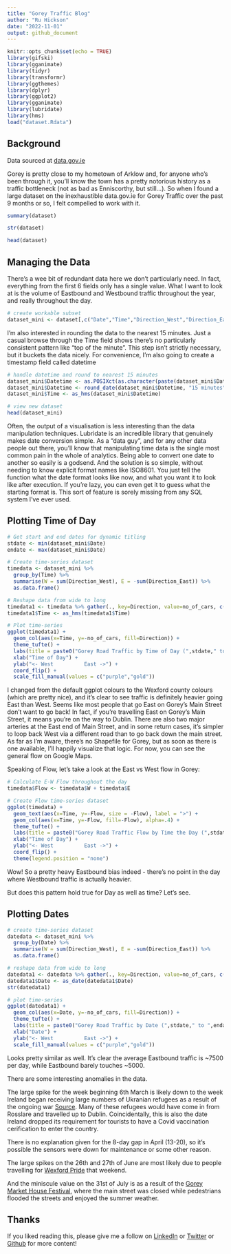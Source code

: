 ```yaml
---
title: "Gorey Traffic Blog"
author: "Ru Hickson"
date: "2022-11-01"
output: github_document
---
```


```r
knitr::opts_chunk$set(echo = TRUE)
library(gifski)
library(gganimate)
library(tidyr)
library(transformr)
library(ggthemes)
library(dplyr)
library(ggplot2)
library(gganimate)
library(lubridate)
library(hms)
load("dataset.Rdata")
```

## Background

Data sourced at [data.gov.ie](https://data.gov.ie/dataset/gorey-traffic-data)

Gorey is pretty close to my hometown of Arklow and, for anyone who's been through it, you'll know the town has a pretty notorious history as a traffic bottleneck (not as bad as Enniscorthy, but still...). So when I found a large dataset on the inexhaustible data.gov.ie for Gorey Traffic over the past 9 months or so, I felt compelled to work with it.

```r
summary(dataset)

str(dataset)

head(dataset)
```

## Managing the Data

There's a wee bit of redundant data here we don't particularly need. In fact, everything from the first 6 fields only has a single value. What I want to look at is the volume of Eastbound and Westbound traffic throughout the year, and really throughout the day.

```r
# create workable subset
dataset_mini <- dataset[,c("Date","Time","Direction_West","Direction_East")]

```

I'm also interested in rounding the data to the nearest 15 minutes. Just a casual browse through the Time field shows there's no particularly consistent pattern like "top of the minute". This step isn't strictly necessary, but it buckets the data nicely. For convenience, I'm also going to create a timestamp field called datetime 

```r

# handle datetime and round to nearest 15 minutes
dataset_mini$Datetime <- as.POSIXct(as.character(paste(dataset_mini$Date, dataset_mini$Time)))
dataset_mini$Datetime <- round_date(dataset_mini$Datetime, "15 minutes")
dataset_mini$Time <- as_hms(dataset_mini$Datetime)

# view new dataset
head(dataset_mini)
```

Often, the output of a visualisation is less interesting than the data manipulation techniques. Lubridate is an incredible library that genuinely makes date conversion simple. As a "data guy", and for any other data people out there, you'll know that manipulating time data is the single most common pain in the whole of analytics. Being able to convert one date to another so easily is a godsend. And the solution is so simple, without needing to know explicit format names like ISO8601. You just tell the function what the date format looks like now, and what you want it to look like after execution. If you're lazy, you can even get it to guess what the starting format is. This sort of feature is sorely missing from any SQL system I've ever used.

## Plotting Time of Day

```r
# Get start and end dates for dynamic titling
stdate <- min(dataset_mini$Date)
endate <- max(dataset_mini$Date)

# Create time-series dataset
timedata <- dataset_mini %>%
  group_by(Time) %>%
  summarise(W = sum(Direction_West), E = -sum(Direction_East)) %>% 
  as.data.frame()

# Reshape data from wide to long
timedata1 <- timedata %>% gather(., key=Direction, value=no_of_cars, c("W","E"))
timedata1$Time <- as_hms(timedata1$Time)

# Plot time-series
ggplot(timedata1) +
  geom_col(aes(x=Time, y=-no_of_cars, fill=Direction)) +
  theme_tufte() +
  labs(title = paste0("Gorey Road Traffic by Time of Day (",stdate," to ",endate,")")) +
  xlab("Time of Day") +
  ylab("<- West          East ->") +
  coord_flip() +
  scale_fill_manual(values = c("purple","gold"))
```

I changed from the default ggplot colours to the Wexford county colours (which are pretty nice), and it's clear to see traffic is definitely heavier going East than West. Seems like most people that go East on Gorey's Main Street don't want to go back! In fact, if you're travelling East on Gorey's Main Street, it means you're on the way to Dublin. There are also two major arteries at the East end of Main Street, and in some return cases, it's simpler to loop back West via a different road than to go back down the main street. As far as I'm aware, there's no Shapefile for Gorey, but as soon as there is one available, I'll happily visualize that logic. For now, you can see the general flow on Google Maps.

Speaking of Flow, let's take a look at the East vs West flow in Gorey:

```r
# Calculate E-W Flow throughout the day
timedata$Flow <- timedata$W + timedata$E

# Create Flow time-series dataset
ggplot(timedata) +
  geom_text(aes(x=Time, y=-Flow, size = -Flow), label = ">") +
  geom_col(aes(x=Time, y=-Flow, fill=-Flow), alpha=.4) +
  theme_tufte() +
  labs(title = paste0("Gorey Road Traffic Flow by Time the Day (",stdate," to ",endate,")")) +
  xlab("Time of Day") +
  ylab("<- West          East ->") +
  coord_flip() +
  theme(legend.position = "none")
```

Wow! So a pretty heavy Eastbound bias indeed - there's no point in the day where Westbound traffic is actually heavier.

But does this pattern hold true for Day as well as time? Let's see.

## Plotting Dates

```r
# create time-series dataset
datedata <- dataset_mini %>%
  group_by(Date) %>%
  summarise(W = sum(Direction_West), E = -sum(Direction_East)) %>% 
  as.data.frame()

# reshape data from wide to long
datedata1 <- datedata %>% gather(., key=Direction, value=no_of_cars, c("W","E"))
datedata1$Date <- as_date(datedata1$Date)
str(datedata1)

# plot time-series
ggplot(datedata1) +
  geom_col(aes(x=Date, y=-no_of_cars, fill=Direction)) +
  theme_tufte() +
  labs(title = paste0("Gorey Road Traffic by Date (",stdate," to ",endate,")")) +
  xlab("Date") +
  ylab("<- West          East ->") +
  scale_fill_manual(values = c("purple","gold"))
```

Looks pretty similar as well. It's clear the average Eastbound traffic is ~7500 per day, while Eastbound barely touches ~5000.

There are some interesting anomalies in the data.

The large spike for the week beginning 6th March is likely down to the week Ireland began receiving large numbers of Ukranian refugees as a result of the ongoing war [Source](https://www.google.com/search?q=ireland&biw=1490&bih=746&sxsrf=ALiCzsY80uvODo64cg74lfBJHi0BQl_qsw%3A1667405656824&source=lnt&tbs=cdr%3A1%2Ccd_min%3A3%2F1%2F2022%2Ccd_max%3A3%2F6%2F2022&tbm=nws). Many of these refugees would have come in from Rosslare and travelled up to Dublin. Coincidentally, this is also the date Ireland dropped its requirement for tourists to have a Covid vaccination cerification to enter the country.

There is no explanation given for the 8-day gap in April (13-20), so it's possible the sensors were down for maintenance or some other reason.

The large spikes on the 26th and 27th of June are most likely due to people travelling for [Wexford Pride](https://linktr.ee/wexfordpride) that weekend.

And the miniscule value on the 31st of July is as a result of the [Gorey Market House Festival](https://lovegorey.ie/event/2022-gorey-market-house-festival), where the main street was closed while pedestrians flooded the streets and enjoyed the summer weather.

## Thanks

If you liked reading this, please give me a follow on [LinkedIn](http://linkedin.com/in/ruhickson) or [Twitter](https://twitter.com/ruhickson) or [Github](https://github.com/ruhickson) for more content!